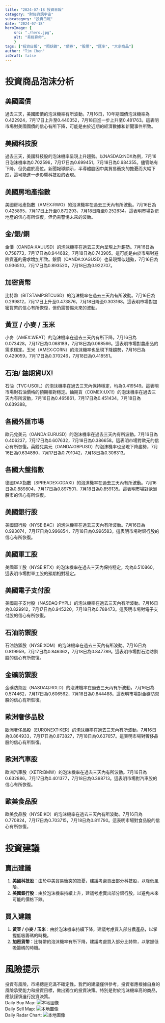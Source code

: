 ```yaml
---
title: "2024-07-18 投資日報"
category: "財經資訊宇宙"
subcategory: "投資日報"
date: "2024-07-18"
heroImage: {
    src: "./hero.jpg",
    alt: "易經算命",
    }
tags: ["投資日報", "照妖鏡", "債券", "股票", "匯率", "大宗商品"]
author: "Tim Chen"
isDraft: false
---
```

# 投資商品泡沫分析

## 美國國債
過去三天，美國國債的泡沫機率有所波動。7月16日，10年期國債泡沫機率為0.422924，7月17日上升至0.440352，7月18日進一步上升至0.481763。這表明市場對美國國債的信心有所下降，可能是由於近期的經濟數據和新聞事件所致。

## 美國科技股
過去三天，美國科技股的泡沫機率呈現上升趨勢。以NASDAQ:NDX為例，7月16日泡沫機率為0.702596，7月17日為0.699451，7月18日為0.684355。儘管略有下降，但仍處於高位。新聞報導顯示，半導體股因中美貿易衝突的擔憂而大幅下跌，這可能進一步影響科技股的表現。

## 美國房地產指數
美國房地產指數（AMEX:RWO）的泡沫機率在過去三天內有所波動。7月16日為0.425895，7月17日上升至0.872293，7月18日降至0.252834。這表明市場對房地產的信心有所恢復，但仍需警惕未來的波動。

## 金/銀/銅
金價（OANDA:XAUUSD）的泡沫機率在過去三天內呈現上升趨勢。7月16日為0.758773，7月17日為0.944682，7月18日為0.743905。這可能是由於市場對避險資產的需求增加所致。銀價（OANDA:XAGUSD）也呈現類似趨勢，7月16日為0.936510，7月17日為0.893520，7月18日為0.922707。

## 加密貨幣
比特幣（BITSTAMP:BTCUSD）的泡沫機率在過去三天內有所波動。7月16日為0.299812，7月17日上升至0.473876，7月18日降至0.303168。這表明市場對加密貨幣的信心有所恢復，但仍需警惕未來的波動。

## 黃豆 / 小麥 / 玉米
小麥（AMEX:WEAT）的泡沫機率在過去三天內有所下降。7月16日為0.073428，7月17日為0.068189，7月18日為0.068566。這表明市場對農產品的需求穩定。玉米（AMEX:CORN）的泡沫機率也呈現下降趨勢，7月16日為0.429059，7月17日為0.370246，7月18日為0.418551。

## 石油/ 鈾期貨UX!
石油（TVC:USOIL）的泡沫機率在過去三天內保持穩定，均為0.419549。這表明市場對石油價格的預期相對穩定。鈾期貨（COMEX:UX1!）的泡沫機率在過去三天內有所波動，7月16日為0.465861，7月17日為0.451434，7月18日為0.639388。

## 各國外匯市場
歐元兌美元（OANDA:EURUSD）的泡沫機率在過去三天內有所波動。7月16日為0.406237，7月17日為0.607632，7月18日為0.386658。這表明市場對歐元的信心有所恢復。英鎊兌美元（OANDA:GBPUSD）的泡沫機率也呈現下降趨勢，7月16日為0.634880，7月17日為0.791042，7月18日為0.306313。

## 各國大盤指數
德國DAX指數（SPREADEX:GDAXI）的泡沫機率在過去三天內有所波動。7月16日為0.889804，7月17日為0.897501，7月18日為0.859135。這表明市場對歐洲股市的信心有所恢復。

## 美國銀行股
美國銀行股（NYSE:BAC）的泡沫機率在過去三天內有所波動。7月16日為0.993074，7月17日為0.996854，7月18日為0.996583。這表明市場對銀行股的信心有所恢復。

## 美國軍工股
美國軍工股（NYSE:RTX）的泡沫機率在過去三天內保持穩定，均為0.510860。這表明市場對軍工股的預期相對穩定。

## 美國電子支付股
美國電子支付股（NASDAQ:PYPL）的泡沫機率在過去三天內有所波動。7月16日為0.829912，7月17日為0.945220，7月18日為0.788473。這表明市場對電子支付股的信心有所恢復。

## 石油防禦股
石油防禦股（NYSE:XOM）的泡沫機率在過去三天內有所波動。7月16日為0.819959，7月17日為0.846362，7月18日為0.847789。這表明市場對石油防禦股的信心有所恢復。

## 金礦防禦股
金礦防禦股（NASDAQ:RGLD）的泡沫機率在過去三天內有所波動。7月16日為0.574462，7月17日為0.606562，7月18日為0.844488。這表明市場對金礦防禦股的信心有所恢復。

## 歐洲奢侈品股
歐洲奢侈品股（EURONEXT:KER）的泡沫機率在過去三天內有所波動。7月16日為0.864933，7月17日為0.873827，7月18日為0.637657。這表明市場對奢侈品股的信心有所恢復。

## 歐洲汽車股
歐洲汽車股（XETR:BMW）的泡沫機率在過去三天內有所波動。7月16日為0.632886，7月17日為0.401377，7月18日為0.398713。這表明市場對汽車股的信心有所恢復。

## 歐美食品股
歐美食品股（NYSE:KO）的泡沫機率在過去三天內有所波動。7月16日為0.770824，7月17日為0.703715，7月18日為0.811790。這表明市場對食品股的信心有所恢復。

# 投資建議

## 賣出建議
1. **美國科技股**：由於中美貿易衝突的擔憂，建議考慮賣出部分科技股，以降低風險。
2. **美國銀行股**：由於泡沫機率持續上升，建議考慮賣出部分銀行股，以避免未來可能的價格下跌。

## 買入建議
1. **黃豆 / 小麥 / 玉米**：由於泡沫機率持續下降，建議考慮買入部分農產品，以掌握低吸籌碼的時機。
2. **加密貨幣**：比特幣的泡沫機率有所下降，建議考慮買入部分比特幣，以掌握低吸籌碼的時機。

# 風險提示

投資有風險，市場總是充滿不確定性。我們的建議僅供參考，投資者應根據自身的風險承受能力和投資目標，做出獨立的投資決策。特別是對於泡沫機率高的商品，應該謹慎進行投資決策。
<br />
Daily Buy Map:
![本地圖像](./buyMap.svg)
<br />
Daily Sell Map:
![本地圖像](./sellMap.svg)
<br />
Daily Radar Chart:
![本地圖像](./radar.svg)
<br />
